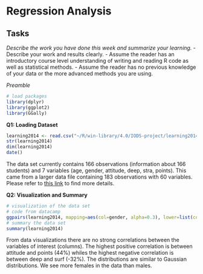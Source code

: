 # Regression Analysis
## Tasks

*Describe the work you have done this week and summarize your learning.*
- Describe your work and results clearly. 
- Assume the reader has an introductory course level understanding of writing and reading R code as well as statistical methods.
- Assume the reader has no previous knowledge of your data or the more advanced methods you are using.

*Preamble*
```r
# load packages
library(dplyr)
library(ggplot2)
library(GGally)
`````

**Q1: Loading Dataset**
```r
learning2014 <- read.csv("~/R/win-library/4.0/IODS-project/learning2014.csv")
str(learning2014)
dim(learning2014)
date()
```
The data set currently contains 166 observations (information about 166 students) and 7 variables (age, gender, attitude, deep, stra, points). This came from a larger data file containing 183 observations with 60 variables. Please refer to [this link](https://www.mv.helsinki.fi/home/kvehkala/JYTmooc/JYTOPKYS3-meta.txt) to find more details.

**Q2: Visualization and Summary**
```r
# visualization of the data set
# code from datacamp
ggpairs(learning2014, mapping=aes(col=gender, alpha=0.3), lower=list(combo=wrap("facethist", bins=20)))
# summary the data set
summary(learning2014)
```

From data visualizations there are no strong correlations between the variables of interest (columns). The highest positive correlation is between attitude and points (44%) whiles the highest negative correlation is between deep and surf (-32%). The distributions are similar to Gaussian distributions. We see more females in the data than males.


